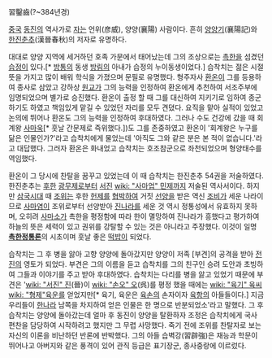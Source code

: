 習鑿齒(?~384년경)

[[중국]] [[동진]]의 역사가로 [[자]]는 언위(彦威), 양양(襄陽) 사람이다. 흔히 [[양양기]](襄陽記)와 [[한진춘추]](漢晉春秋)의 저자로 유명하다.

대대로 양양 지역에 세거하던 호족 가문에서 태어났는데 그의 조상으로는 [[촉한]]을 섬겼던 [[습정]]이 있다.[* [[방통]]의 동생 [[방림]]의 아내가 습정의 누이동생이었다.] 습착치는 젊은 시절 뜻을 가지고 많이 배워 학식을 가졌으며 문필로 유명했다. 형주자사 [[환온]]이 그를 등용하여 종사로 삼았고 강하상 [[원교]]가 그의 능력을 인정하여 환온에게 추천하여 서조주부에 임명되었으며 별가로 승진했다. 환온이 출정 할 때 그를 대신하여 지키기로 임하여 종군하기도 하였고 책임있게 맡길 수 있었던 자리를 모두 견뎠다. 요직을 맡아 실적이 있었고 논의에 뛰어나 환온도 그의 능력을 인정하여 후대하였다. 그러나 수도 건강에 갔을 때 회계왕 [[사마욱]][* 훗날 간문제로 즉위했다.])도 그를 존중하였고 환온이 '회계왕은 누구를 닮은 인물인가?'라고 습착치에게 물었는데 '아직도 그와 같은 분은 본 적이 없습니다.'라고 대답했다. 그러자 환온은 화내었고 습착치는 호조참군으로 좌천되었으며 형양태수를 역임했다.

환온이 그 당시에 찬탈을 꿈꾸고 있었는데 이 때 습착치는 한진춘추 54권을 저술하였다. 한진춘추는 [[후한]] [[광무제]]로부터 [[서진]] [[wiki: "사마업" 민제]]까지 저술된 역사서이다. 하지만 [[삼국시대]] 때 [[조위]]는 후한 [[헌제]]를 [[협박]]하여 거짓 [[선양]]을 받은 역신 [[조비]]가 세운 나라이므로 [[사마염]]이 조위로부터 선양받아 [[서진|진나라]]를 세운 것 역시 정통성에서 유효하지 못하며, 오히려 [[사마소]]가 촉한을 평정함에 따라 한이 멸망하여 진나라가 흥했다고 평가하여 하늘의 뜻은 세력이 있고 권위를 강탈할 수 있는 것은 아니라고 주장했다. 이것이 일명 '''[[촉한정통론]]'''의 시초이며 훗날 좋은 [[떡밥]]이 되었다. 

습착치는 그 후 병을 앓아 고향 양양에 돌아갔지만 양양이 저족 [부견]의 공격을 받아 [[전진]]의 영토가 되었다. 부견은 그의 이름을 듣고 습착치를 그의 친구인 승려 도안과 초빙하여 그들과 이야기를 주고 받아 후대하였다. 습착치는 다리를 병을 앓고 있었기 때문에 부견은 '[[wiki: "서진" 진]](晉)이 [[wiki: "손오" 오]](呉)를 평정 했을 때에는 [[wiki: "육기" 육씨]][[wiki: "형제"육운]]를 얻었지만[* 육기, 육운은 [[육손]]의 손자이자 [[육항]]의 아들들이다.] 지금 우리들이 [[한]]나라 남쪽을 차지하여 얻은 인물은 한 명으로 반분되었소'라고 말했다. 그 후 습착치는 양양에 돌아갔는데 얼마 후 동진이 양양을 탈환하자 조정은 습착치에게 국사 편찬을 담당하여 시작하려고 했지만 그 무렵 사망했다. 죽기 전에 조위를 찬탈자로 보는 자신의 이론을 비난하던 반론에 반박했다.
그의 아들 습벽강(習辟強)은 재능과 학문이 뛰어나고 아버지와 같은 풍격이 있어 관직 등급은 표기장군, 종사중랑에 이르렀다.

